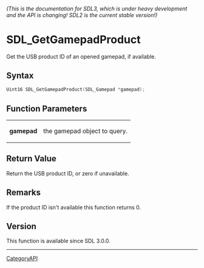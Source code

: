 ====== (This is the documentation for SDL3, which is under heavy development and the API is changing! SDL2 is the current stable version!) ======
= SDL_GetGamepadProduct =

Get the USB product ID of an opened gamepad, if available.

== Syntax ==

<syntaxhighlight lang='c'>
Uint16 SDL_GetGamepadProduct(SDL_Gamepad *gamepad);
</syntaxhighlight>

== Function Parameters ==

{|
|'''gamepad'''
|the gamepad object to query.
|}

== Return Value ==

Return the USB product ID, or zero if unavailable.

== Remarks ==

If the product ID isn't available this function returns 0.

== Version ==

This function is available since SDL 3.0.0.

----
[[CategoryAPI]]


